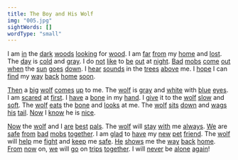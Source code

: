 ```yaml
---
title: The Boy and His Wolf
img: "005.jpg"
sightWords: []
wordType: "small"
---
```


I am <u>in</u> the <u>dark</u> <u>woods</u> <u>looking</u> for <u>wood</u>. I am <u>far</u> <u>from</u> my <u>home</u> and <u>lost</u>. The <u>day</u> is <u>cold</u> and <u>gray</u>. I do <u>not</u> <u>like</u> to <u>be</u> <u>out</u> at <u>night</u>. <u>Bad</u> <u>mobs</u> <u>come</u> <u>out</u> <u>when</u> the <u>sun</u> <u>goes</u> <u>down</u>. I <u>hear</u> <u>sounds</u> in the <u>trees</u> <u>above</u> me. I <u>hope</u> I can <u>find</u> my <u>way</u> <u>back</u> <u>home</u> <u>soon</u>.

<u>Then</u> a <u>big</u> <u>wolf</u> <u>comes</u> <u>up</u> to me. The <u>wolf</u> is <u>gray</u> and <u>white</u> with <u>blue</u> <u>eyes</u>. I am <u>scared</u> at <u>first</u>. I <u>have</u> a <u>bone</u> in my <u>hand</u>. I <u>give</u> it to the <u>wolf</u> <u>slow</u> and <u>soft</u>. The <u>wolf</u> <u>eats</u> the <u>bone</u> and <u>looks</u> at me. The <u>wolf</u> <u>sits</u> <u>down</u> and <u>wags</u> <u>his</u> <u>tail</u>. <u>Now</u> I <u>know</u> he is <u>nice</u>.

<u>Now</u> the <u>wolf</u> and I <u>are</u> <u>best</u> <u>pals</u>. The <u>wolf</u> will <u>stay</u> <u>with</u> me <u>always</u>. <u>We</u> are <u>safe</u> <u>from</u> <u>bad</u> <u>mobs</u> <u>together</u>. I am <u>glad</u> to <u>have</u> my <u>new</u> <u>pet</u> <u>friend</u>. The <u>wolf</u> will <u>help</u> me <u>fight</u> and <u>keep</u> me <u>safe</u>. <u>He</u> <u>shows</u> me the <u>way</u> <u>back</u> <u>home</u>. <u>From</u> <u>now</u> on, <u>we</u> will <u>go</u> on <u>trips</u> <u>together</u>. I will <u>never</u> be <u>alone</u> <u>again</u>!